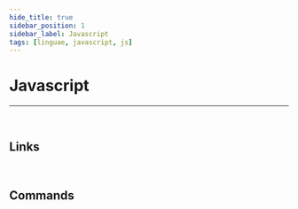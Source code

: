 ```yaml
---
hide_title: true
sidebar_position: 1
sidebar_label: Javascript
tags: [linguae, javascript, js]
---
```


<CardHeading>

  # Javascript
</CardHeading>

---
<br/>


<CardChapter>

  ## Links

  <Card
    title='Javascript'
    description='Website'
    to='https://www.ecma-international.org/publications-and-standards/standards/ecma-262/'/>
</CardChapter>
<br/>


<CardChapter>

  ## Commands

  <TableJavascriptCommands />
</CardChapter>
<br/>

